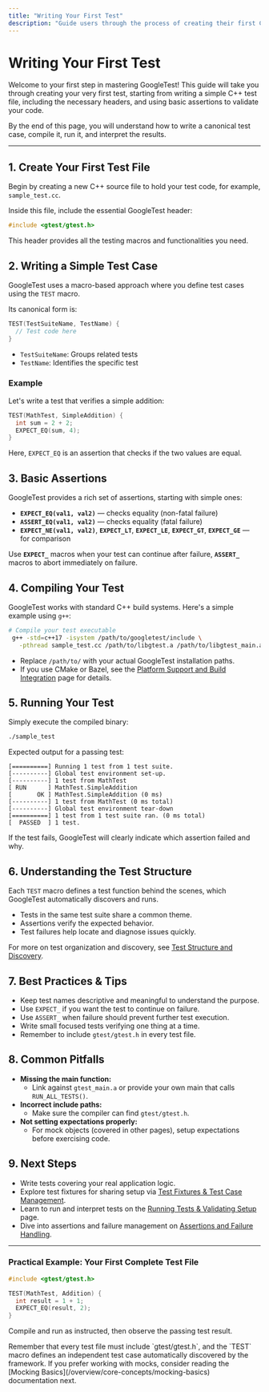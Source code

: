 ```yaml
---
title: "Writing Your First Test"
description: "Guide users through the process of creating their first C++ test file, importing the main test headers, and using basic assertions. Introduces the canonical workflow of writing, compiling, and understanding simple test cases."
---
```


# Writing Your First Test

Welcome to your first step in mastering GoogleTest! This guide will take you through creating your very first test, starting from writing a simple C++ test file, including the necessary headers, and using basic assertions to validate your code.

By the end of this page, you will understand how to write a canonical test case, compile it, run it, and interpret the results.

---

## 1. Create Your First Test File

Begin by creating a new C++ source file to hold your test code, for example, `sample_test.cc`.

Inside this file, include the essential GoogleTest header:

```cpp
#include <gtest/gtest.h>
```

This header provides all the testing macros and functionalities you need.

## 2. Writing a Simple Test Case

GoogleTest uses a macro-based approach where you define test cases using the `TEST` macro.

Its canonical form is:

```cpp
TEST(TestSuiteName, TestName) {
  // Test code here
}
```

- `TestSuiteName`: Groups related tests
- `TestName`: Identifies the specific test

### Example

Let's write a test that verifies a simple addition:

```cpp
TEST(MathTest, SimpleAddition) {
  int sum = 2 + 2;
  EXPECT_EQ(sum, 4);
}
```

Here, `EXPECT_EQ` is an assertion that checks if the two values are equal.

## 3. Basic Assertions

GoogleTest provides a rich set of assertions, starting with simple ones:

- **`EXPECT_EQ(val1, val2)`** — checks equality (non-fatal failure)
- **`ASSERT_EQ(val1, val2)`** — checks equality (fatal failure)
- **`EXPECT_NE(val1, val2)`**, **`EXPECT_LT`**, **`EXPECT_LE`**, **`EXPECT_GT`**, **`EXPECT_GE`** — for comparison

Use **`EXPECT_`** macros when your test can continue after failure, **`ASSERT_`** macros to abort immediately on failure.

## 4. Compiling Your Test

GoogleTest works with standard C++ build systems. Here's a simple example using `g++`:

```bash
# Compile your test executable
 g++ -std=c++17 -isystem /path/to/googletest/include \
   -pthread sample_test.cc /path/to/libgtest.a /path/to/libgtest_main.a -o sample_test
```

- Replace `/path/to/` with your actual GoogleTest installation paths.
- If you use CMake or Bazel, see the [Platform Support and Build Integration](overview/architecture-integration/platform-and-tool-integration) page for details.

## 5. Running Your Test

Simply execute the compiled binary:

```bash
./sample_test
```

Expected output for a passing test:

```
[==========] Running 1 test from 1 test suite.
[----------] Global test environment set-up.
[----------] 1 test from MathTest
[ RUN      ] MathTest.SimpleAddition
[       OK ] MathTest.SimpleAddition (0 ms)
[----------] 1 test from MathTest (0 ms total)
[----------] Global test environment tear-down
[==========] 1 test from 1 test suite ran. (0 ms total)
[  PASSED  ] 1 test.
```

If the test fails, GoogleTest will clearly indicate which assertion failed and why.

## 6. Understanding the Test Structure

Each `TEST` macro defines a test function behind the scenes, which GoogleTest automatically discovers and runs.

- Tests in the same test suite share a common theme.
- Assertions verify the expected behavior.
- Test failures help locate and diagnose issues quickly.

For more on test organization and discovery, see [Test Structure and Discovery](/overview/core-concepts/test-structure-discovery).

## 7. Best Practices & Tips

- Keep test names descriptive and meaningful to understand the purpose.
- Use `EXPECT_` if you want the test to continue on failure.
- Use `ASSERT_` when failure should prevent further test execution.
- Write small focused tests verifying one thing at a time.
- Remember to include `gtest/gtest.h` in every test file.

## 8. Common Pitfalls

- **Missing the main function:**
  - Link against `gtest_main.a` or provide your own main that calls `RUN_ALL_TESTS()`.
- **Incorrect include paths:**
  - Make sure the compiler can find `gtest/gtest.h`.
- **Not setting expectations properly:**
  - For mock objects (covered in other pages), setup expectations before exercising code.

## 9. Next Steps

- Write tests covering your real application logic.
- Explore test fixtures for sharing setup via [Test Fixtures & Test Case Management](/api-reference/core-testing-api/test-fixtures-test-case-management).
- Learn to run and interpret tests on the [Running Tests & Validating Setup](/getting-started/first-test-experience/running-tests-and-validating-setup) page.
- Dive into assertions and failure management on [Assertions and Failure Handling](/overview/core-concepts/assertions-and-failures).

---

### Practical Example: Your First Complete Test File

```cpp
#include <gtest/gtest.h>

TEST(MathTest, Addition) {
  int result = 1 + 1;
  EXPECT_EQ(result, 2);
}
```

Compile and run as instructed, then observe the passing test result.

<Tip>
Remember that every test file must include `gtest/gtest.h`, and the `TEST` macro defines an independent test case automatically discovered by the framework.
</Tip>

<Note>
If you prefer working with mocks, consider reading the [Mocking Basics](/overview/core-concepts/mocking-basics) documentation next.
</Note>
